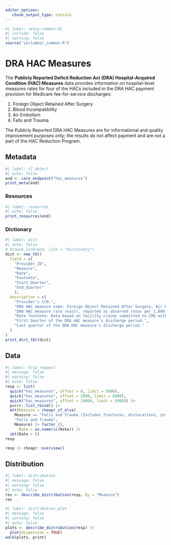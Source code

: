```yaml
---
editor_options: 
   chunk_output_type: console
---
```


```r
#| label: setup-common-01
#| include: false
#| warning: false
source("includes/_common.R")
```

# DRA HAC Measures {#sec-drahac}

The __Publicly Reported Deficit Reduction Act (DRA) Hospital-Acquired Condition (HAC) Measures__ data provides information on hospital-level measures rates for four of the HACs included in the DRA HAC payment provision for Medicare fee-for-service discharges:

   1. Foreign Object Retained After Surgery
   1. Blood Incompatibility
   1. Air Embolism
   1. Falls and Trauma

[The Publicly Reported DRA HAC Measures are for informational and quality improvement purposes only; the results do not affect payment and are not a part of the HAC Reduction Program.]{.aside}

## Metadata

```r
#| label: s7_object
#| echo: false
end <- care_endpoint("hac_measures")
print_meta(end)
```

### Resources

```r
#| label: resources
#| echo: false
print_resources(end)
```

### Dictionary

```r
#| label: dict
#| echo: false
# browse_link(end, link = "dictionary")
dict <- new_tbl(
  field = c(
    "Provider_ID", 
    "Measure", 
    "Rate", 
    "Footnote", 
    "Start_Quarter", 
    "End_Quarter"
    ),
  description = c(
    "Provider's CCN.",
    "DRA HAC measure name: Foreign Object Retained After Surgery, Air Embolism, Blood Incompatibility, or Falls and Trauma (incl. fractures, dislocations, intracranial injuries, crushing injuries, burns, other injuries).",
    "DRA HAC measure rate result, reported as observed rates per 1,000 discharges.",
    "Rate footnote: Data based on facility claims submitted to CMS with reported discrepancies.",
    "First Quarter of the DRA HAC measure's discharge period.",
    "Last quarter of the DRA HAC measure's discharge period."
  )
)
print_dict_tbl(dict)
```

## Data

```r
#| label: http_request
#| message: false
#| warning: false
#| echo: false
resp <- list(
  quick("hac_measures", offset = 0, limit = 5000),
  quick("hac_measures", offset = 5000, limit = 5000),
  quick("hac_measures", offset = 10000, limit = 5000)) |> 
  purrr::list_rbind() |> 
  mtt(Measure = cheapr_if_else(
    Measure == "Falls and Trauma (Includes fractures, dislocations, intracranial injuries, crushing injuries, burns, other injuries)",
    "Falls and Trauma",
    Measure) |> factor_(),
      Rate = as.numeric(Rate)) |> 
  sbt(Rate > 0)
resp

resp |> cheapr::overview()
```

## Distribution

```r
#| label: distribution
#| message: false
#| warning: false
#| echo: false
res <- describe_distribution(resp, by = "Measure")
res
```

```r
#| label: distribution_plot
#| message: false
#| warning: false
#| echo: false
plots <- describe_distribution(resp) |> 
  plot(dispersion = TRUE)
walk(plots, print)
```
